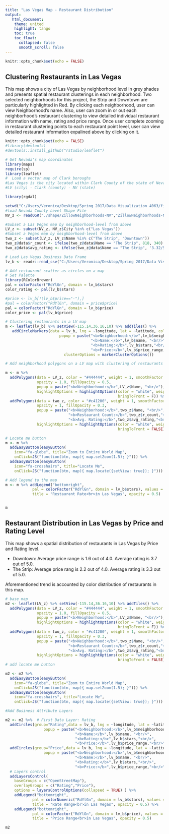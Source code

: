 ```yaml
---
title: "Las Vegas Map - Restaurant Distribution"
output:
   html_document:
    theme: united
    highlight: tango
    toc: true
    toc_float:
      collapsed: false
      smooth_scroll: false
---
```


```r
knitr::opts_chunk$set(echo = FALSE)
```

## Clustering Restaurants in Las Vegas

This map shows a city of Las Vegas by neighborhood level in grey shades and presents spatial restaurant clusterings in each neighborhood. Two selected neighborhoods for this project, the Strip and Downtown are particularly highlighted in Red. By clicking each neighborhood, user can view Neighborhood's name. Also, user can zoom in or out each neighborhood's restaurant clustering to view detailed individual restaurant information with name, rating and price range. Once user complete zooming in restaurant clustering points to each restaurant point level, user can view detailed restaurant information expalined above by clicking on it.  

```r
knitr::opts_chunk$set(echo = FALSE)
#library(devtools)
#devtools::install_github("rstudio/leaflet")

# Get Nevada's map coordinates
library(maps)
require(sp)
library(leaflet)
#  Load a vector map of Clark boroughs
#Las Vegas is the city located within Clark County of the state of Nevada. 
#LV (city) - Clark (county) - NV (state)

library(rgdal)

setwd("C:/Users/Veronica/Desktop/Spring 2017/Data Visualization 4063/final")
#load Nevada County Level Shape File  
NV_z <- readOGR("./shape/ZillowNeighborhoods-NV","ZillowNeighborhoods-NV", verbose = FALSE) #Ziller Neighoborhoods Data of Nevada

#Subset a Las Vegas map by neighborhood-level from above
LV_z <- subset(NV_z, NV_z$City %in% c("Las Vegas"))   
#Subset a Vegas map by neighborhood-level from above
two_z <- subset(LV_z, LV_z$Name %in% c("The Strip", "Downtown"))
two_z@data$r_count <- ifelse(two_z@data$Name == "The Strip", 818, 340) 
two_z@data$avg_rating <- ifelse(two_z@data$Name == "The Strip", '3.32/5.00', '3.65/5.00') 

# Load Las Vegas Business Data Frame
lv_b <- readr::read_csv("C:/Users/Veronica/Desktop/Spring 2017/Data Visualization 4063/final/LV_bis.csv")

# Add restaurant scatter as circles on a map 
# Set Palette
library(RColorBrewer)
pal = colorFactor("RdYlGn", domain = lv_b$stars)
color_rating <- pal(lv_b$stars)

#price <- lv_b[!(lv_b$price=="-"),]
#pal = colorFactor("RdYlGn", domain = price$price)
pal = colorFactor("RdYlGn", domain = lv_b$price)
color_price <- pal(lv_b$price)

```

```r
# Clustering restaurants in a LV map 
m <- leaflet(lv_b) %>% setView(-115.14,36.16,10) %>% addTiles() %>%
   addCircleMarkers(data = lv_b, lng = ~longitude, lat = ~latitude, color=color_rating,
                        popup = paste("<b>Neighborhood:</b>",lv_b$neighborhood, "<br/>",
                                      "<b>Name:</b>",lv_b$name, "<br/>",
                                      "<b>Rating:</b>",lv_b$stars,"<br/>",
                                      "<b>Price:</b>",lv_b$price_range,"<br/>"),
                          clusterOptions = markerClusterOptions())  

# Add neighborhood polygons on a LV map with clustering of restaurants 

m <- m %>% 
  addPolygons(data = LV_z, color = "#444444", weight = 1, smoothFactor = 0.5,
              opacity = 1.0, fillOpacity = 0.5,
              popup = paste("<b>Neighborhood:</b>",LV_z$Name, "<br/>"),
              highlightOptions = highlightOptions(color = "white", weight = 2,
                                                  bringToFront = F)) %>%
  addPolygons(data = two_z, color = "#c41200", weight = 1, smoothFactor = 1,
              opacity = 1, fillOpacity = 0.3,   
              popup = paste("<b>Neighborhood:</b>",two_z$Name, "<br/>",
                            "<b>Restaurant Count:</b>",two_z$r_count,"<br/>",
                            "<b>Avg. Rating:</b>",two_z$avg_rating,"<br/>"),
              highlightOptions = highlightOptions(color = "white", weight = 2,
                                                  bringToFront = FALSE)) 

# Locate me button
m <- m %>%
  addEasyButton(easyButton(
    icon="fa‐globe", title="Zoom to Entire World Map",
    onClick=JS("function(btn, map){ map.setZoom(1.5); }"))) %>%
  addEasyButton(easyButton(
    icon="fa‐crosshairs", title="Locate Me",
    onClick=JS("function(btn, map){ map.locate({setView: true}); }")))

# Add legend to the map 
m <- m %>% addLegend("bottomright",
            pal = colorFactor("RdYlGn", domain = lv_b$stars), values = ~lv_b$stars,
            title = "Restaurant Rate<br>in Las Vegas", opacity = 0.5)


m
```

## Restaurant Distribution in Las Vegas by Price and Rating Level 

This map shows a spatial distribution of restaurants in Las Vegas by Price and Rating level.

- Downtown: Average price range is 1.6 out of 4.0. Average rating is 3.7 out of 5.0. 
- The Strip: Average price rang is 2.2 out of 4.0. Average rating is 3.3 out of 5.0. 

Aforementioned trend is accounted by color distribution of restaurants in this map. 

```r
# base map 
m2 <- leaflet(LV_z) %>% setView(-115.14,36.16,10) %>% addTiles() %>%
  addPolygons(data = LV_z, color = "#444444", weight = 1, smoothFactor = 0.5,
              opacity = 1.0, fillOpacity = 0.5,
              popup = paste("<b>Neighborhood:</b>",LV_z$Name, "<br/>"),
              highlightOptions = highlightOptions(color = "white", weight = 2,
                                                  bringToFront = F)) %>%
  addPolygons(data = two_z, color = "#c41200", weight = 1, smoothFactor = 1,
              opacity = 1, fillOpacity = 0.3,   
              popup = paste("<b>Neighborhood:</b>",two_z$Name, "<br/>",
                            "<b>Restaurant Count:</b>",two_z$r_count,"<br/>",
                            "<b>Avg. Rating:</b>",two_z$avg_rating,"<br/>"),
              highlightOptions = highlightOptions(color = "white", weight = 2,
                                                  bringToFront = FALSE)) 
# add locate me button

m2 <- m2 %>% 
  addEasyButton(easyButton(
    icon="fa‐globe", title="Zoom to Entire World Map",
    onClick=JS("function(btn, map){ map.setZoom(1.5); }"))) %>%
  addEasyButton(easyButton(
    icon="fa‐crosshairs", title="Locate Me",
    onClick=JS("function(btn, map){ map.locate({setView: true}); }")))

#Add Business Attribute Layers

m2 <- m2 %>%  # First Data Layer: Rating
  addCircles(group="Rating",data = lv_b, lng = ~longitude, lat = ~latitude, col = color_rating, 
                 popup = paste("<b>Neighborhood:</b>",lv_b$neighborhood, "<br/>",
                               "<b>Name:</b>",lv_b$name, "<br/>",
                               "<b>Rating:</b>",lv_b$stars,"<br/>",
                               "<b>Price:</b>",lv_b$price_range,"<br/>")) %>%  
  addCircles(group="Price",data = lv_b, lng = ~longitude, lat = ~latitude, col = color_price, 
                 popup = paste("<b>Neighborhood:</b>",lv_b$neighborhood, "<br/>",
                               "<b>Name:</b>",lv_b$name, "<br/>",
                               "<b>Rating:</b>",lv_b$stars,"<br/>",
                               "<b>Price:</b>",lv_b$price_range,"<br/>")) %>%         
  # Layers control
  addLayersControl(
    baseGroups = c("OpenStreetMap"),
    overlayGroups = c("Rating","Price"),
    options = layersControlOptions(collapsed = TRUE) ) %>% 
    addLegend("bottomright",
            pal = colorNumeric("RdYlGn", domain = lv_b$stars), values = ~lv_b$stars,
            title = "Rate Range<br>in Las Vegas", opacity = 0.5) %>% 
    addLegend("bottomright",
            pal = colorFactor("RdYlGn", domain = lv_b$price), values = ~lv_b$price,
            title = "Price Range<br>in Las Vegas", opacity = 0.5)  

m2
```  

